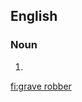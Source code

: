 ==English==

===Noun===
{{en-noun|head=[[grave]] [[robber]]}}

# {{alternative spelling of|graverobber|lang=en}}

[[fi:grave robber]]